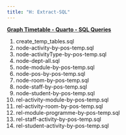 ```yaml
---
title: "H: Extract-SQL"
---
```


[**Graph Timetable - Quarto - SQL Queries**](https://gist.github.com/zoonalink/4ba9fa5bf75ac21c1537d8176ee5c700)

1. create_temp_tables.sql
2. node-activity-by-pos-temp.sql
3. node-activityType-by-pos-temp.sql
4. node-dept-all.sql
5. node-module-by-pos-temp.sql
6. node-pos-by-pos-temp.sql
7. node-room-by-pos-temp.sql
8. node-staff-by-pos-temp.sql
9. node-student-by-pos-temp.sql
10. rel-activity-module-by-pos-temp.sql
11. rel-activity-room-by-pos-temp.sql
12. rel-module-programme-by-pos-temp.sql
13. rel-staff-activity-by-pos-temp.sql
14. rel-student-activity-by-pos-temp.sql

<script src="https://gist.github.com/zoonalink/4ba9fa5bf75ac21c1537d8176ee5c700.js"></script>
<div class="gist-preview"></div> 
